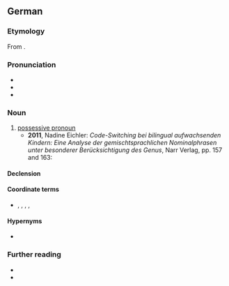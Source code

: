 ==German==

===Etymology===
From {{compound|de|possessiv|Pronomen}}.

===Pronunciation===
* {{IPA|de|[pɔsɛˈsiːfpʁoˌnoːmən]}}
* {{audio|de|De-Possessivpronomen.ogg|Audio}}
* {{hyph|de|Pos·ses·siv·pro·no·men}}

===Noun===
{{de-noun|n,,-:Possessivpronomina}}

# [[possessive pronoun]]
#* '''2011''', Nadine Eichler: ''Code-Switching bei bilingual aufwachsenden Kindern: Eine Analyse der gemischtsprachlichen Nominalphrasen unter besonderer Berücksichtigung des Genus'', Narr Verlag, pp. 157 and 163:
#*: {{quote|de|Das Spanische unterscheidet adjektivische und substantivische '''Possessivpronomina'''. [...] Im Deutschen werden ebenfalls zwei Typen von Possessivpronomina unterschieden: adjektivisch gebrauchte und substantivisch gebrauchte '''Possessivpronomina'''.}}
#: {{syn|de|besitzanzeigendes Fürwort}}

====Declension====
{{de-ndecl|n,,-:Possessivpronomina}}

====Coordinate terms====
* {{l|de|Demonstrativpronomen}}, {{l|de|Interrogativpronomen}}, {{l|de|Personalpronomen}}, {{l|de|Reflexivpronomen}}, {{l|de|Relativpronomen}}

====Hypernyms====
* {{l|de|Pronomen}}

===Further reading===
* {{R:DWDS}}
* {{R:Duden}}

{{C|de|Parts of speech}}